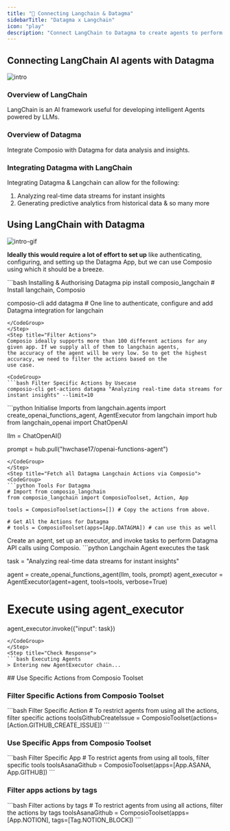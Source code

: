 ```yaml
---
title: "🚀 Connecting Langchain & Datagma"
sidebarTitle: "Datagma x Langchain"
icon: "play"
description: "Connect LangChain to Datagma to create agents to perform tasks using natural language"
---
```


## Connecting LangChain AI agents with Datagma
![intro](/media/intro.jpg)

### Overview of LangChain

LangChain is an AI framework useful for developing intelligent Agents powered by LLMs.

### Overview of Datagma

Integrate Composio with Datagma for data analysis and insights.

### Integrating Datagma with LangChain

Integrating Datagma & Langchain can allow for the following:

1. Analyzing real-time data streams for instant insights
2. Generating predictive analytics from historical data
& so many more

## Using LangChain with Datagma
![intro-gif](/media/intro.gif)
<Steps>
<Step title="Setting Up the Environment">

**Ideally this would require a lot of effort to set up** like authenticating, configuring, and setting up the Datagma App, but we can use Composio using which it should be a breeze.

<CodeGroup>
```bash Installing & Authorising Datagma
pip install composio_langchain # Install langchain, Composio 

composio-cli add datagma # One line to authenticate, configure and add Datagma integration for langchain
```
</CodeGroup>
</Step>
<Step title="Filter Actions">
Composio ideally supports more than 100 different actions for any given app. If we supply all of them to langchain agents, 
the accuracy of the agent will be very low. So to get the highest accuracy, we need to filter the actions based on the 
use case.

<CodeGroup>
```bash Filter Specific Actions by Usecase
composio-cli get-actions datagma "Analyzing real-time data streams for instant insights" --limit=10
```
</CodeGroup>

</Step>
<Step title="Import Base Packages">

<CodeGroup>
```python Initialise Imports
from langchain.agents import create_openai_functions_agent, AgentExecutor
from langchain import hub
from langchain_openai import ChatOpenAI


llm = ChatOpenAI()

prompt = hub.pull("hwchase17/openai-functions-agent")
```
</CodeGroup>
</Step>
<Step title="Fetch all Datagma Langchain Actions via Composio">
<CodeGroup>
```python Tools For Datagma
# Import from composio_langchain
from composio_langchain import ComposioToolset, Action, App

tools = ComposioToolset(actions=[]) # Copy the actions from above. 

# Get All the Actions for Datagma
# tools = ComposioToolset(apps=[App.DATAGMA]) # can use this as well
```
</CodeGroup>
</Step>
<Step title="Execute the Agent">
Create an agent, set up an executor, and invoke tasks to perform Datagma API calls using Composio. 
<CodeGroup>
```python Langchain Agent executes the task

task = "Analyzing real-time data streams for instant insights"

agent = create_openai_functions_agent(llm, tools, prompt)
agent_executor = AgentExecutor(agent=agent, tools=tools, verbose=True)

# Execute using agent_executor
agent_executor.invoke({"input": task})
```
</CodeGroup>
</Step>
<Step title="Check Response">
```bash Executing Agents
> Entering new AgentExecutor chain...
```
</Step>
</Steps>
## Use Specific Actions from Composio Toolset

### Filter Specific Actions from Composio Toolset

<CodeGroup>
```bash Filter Specific Action
# To restrict agents from using all the actions, filter specific actions
toolsGithubCreateIssue = ComposioToolset(actions=[Action.GITHUB_CREATE_ISSUE])
```
</CodeGroup>

### Use Specific Apps from Composio Toolset
<CodeGroup>
```bash Filter Specific App
# To restrict agents from using all tools, filter specific tools
toolsAsanaGithub = ComposioToolset(apps=[App.ASANA, App.GITHUB])
```
</CodeGroup>

### Filter apps actions by tags 
<CodeGroup>
```bash Filter actions by tags
# To restrict agents from using all actions, filter the actions by tags
toolsAsanaGithub = ComposioToolset(apps=[App.NOTION], tags=[Tag.NOTION_BLOCK])
```
</CodeGroup>

